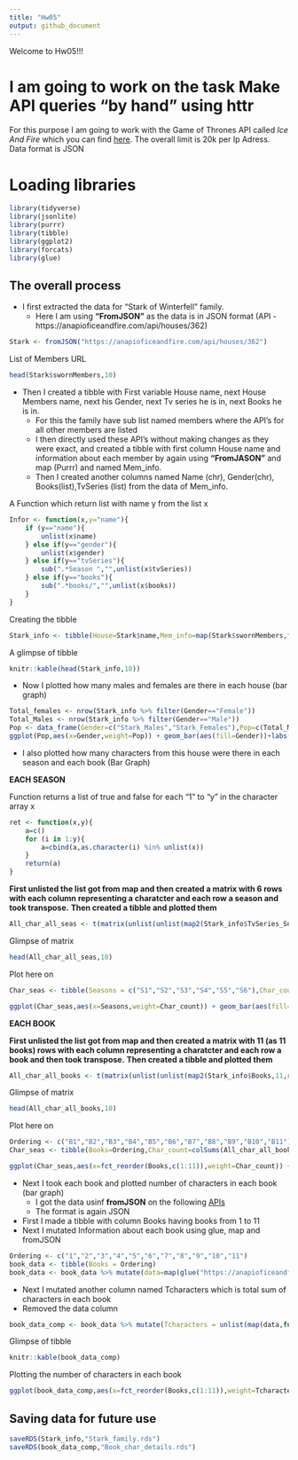 ```yaml
---
title: "Hw05"
output: github_document
---
```


Welcome to Hw05!!!

# I am going to work on the task **Make API queries “by hand” using httr**

For this purpose I am going to work with the Game of Thrones API called *Ice And Fire* which you can find [here](https://anapioficeandfire.com/).
The overall limit is 20k per Ip Adress.
Data format is JSON

# Loading libraries

```r
library(tidyverse)
library(jsonlite)
library(purrr)
library(tibble)
library(ggplot2)
library(forcats)
library(glue)
```



## The overall process

- I first extracted the data for "Stark of Winterfell" family.
    - Here I am using **"FromJSON"** as the data is in JSON format (API - https://anapioficeandfire.com/api/houses/362)


```r
Stark <- fromJSON("https://anapioficeandfire.com/api/houses/362")
```

List of Members URL

```r
head(Stark$swornMembers,10)
```


- Then I created a tibble with First variable House name, next House Members name, next his Gender, next Tv series he is in, next Books he is in.
    - For this the family have sub list named members where the API's for all other members are listed
    - I then directly used these API's without making changes as they were exact, and created a tibble with first column House name and information about each member by again using **"FromJASON"** and map (Purrr) and named Mem_info.
    - Then I created another columns named Name (chr), Gender(chr), Books(list),TvSeries (list) from the data of Mem_info.

A Function which return list with name y from the list x

```r
Infor <- function(x,y="name"){
	if (y=="name"){
		unlist(x$name)
	} else if(y=="gender"){
		unlist(x$gender)
	} else if(y=="tvSeries"){
		sub(".*Season ","",unlist(x$tvSeries))
	} else if(y=="books"){
		sub(".*books/","",unlist(x$books))
	}
}
```
    
Creating the tibble
    
```r
Stark_info <- tibble(House=Stark$name,Mem_info=map(Stark$swornMembers,fromJSON),Name=map2(Mem_info,"name",Infor),Gender=map2(Mem_info,"gender",Infor),Books=map2(Mem_info,"books",Infor),TvSeries_Seas=map2(Mem_info,"tvSeries",Infor)) %>% select(House,Name,Gender,TvSeries_Seas,Books) 
```
    
A glimpse of tibble

```r
knitr::kable(head(Stark_info,10))
```


- Now I plotted how many males and females are there in each house (bar graph)

```r
Total_females <- nrow(Stark_info %>% filter(Gender=="Female"))
Total_Males <- nrow(Stark_info %>% filter(Gender=="Male"))
Pop <- data_frame(Gender=c("Stark_Males","Stark_Females"),Pop=c(Total_Males,Total_females))
ggplot(Pop,aes(x=Gender,weight=Pop)) + geom_bar(aes(fill=Gender))+labs(title="Female stark vs Male Stark") + theme(plot.title = element_text(hjust=0.5))
```


- I also plotted how many characters from this house were there in each season and each book (Bar Graph)

**EACH SEASON**

Function returns a list of true and false for each "1" to "y" in the character array x 

```r
ret <- function(x,y){
	a=c()
	for (i in 1:y){
		a=cbind(a,as.character(i) %in% unlist(x))
	}
	return(a)
}
```
**First unlisted the list got from map and then created a matrix with 6 rows with each column representing a charatcter and each row a season and took transpose.**
**Then created a tibble and plotted them**

```r
All_char_all_seas <- t(matrix(unlist(unlist(map2(Stark_info$TvSeries_Seas,6,ret))),nrow = 6))
```

Glimpse of matrix

```r
head(All_char_all_seas,10)
```

Plot here on

```r
Char_seas <- tibble(Seasons = c("S1","S2","S3","S4","S5","S6"),Char_count=colSums(All_char_all_seas))

ggplot(Char_seas,aes(x=Seasons,weight=Char_count)) + geom_bar(aes(fill=Seasons))+labs(title="Stark characters per season") + theme(plot.title = element_text(hjust=0.5))
```

**EACH BOOK**

**First unlisted the list got from map and then created a matrix with 11 (as 11 books) rows with each column representing a charatcter and each row a book and then took transpose.**
**Then created a tibble and plotted them**

```r
All_char_all_books <- t(matrix(unlist(unlist(map2(Stark_info$Books,11,ret))),nrow = 11))
```

Glimpse of matrix

```r
head(All_char_all_books,10)
```

Plot here on

```r
Ordering <- c("B1","B2","B3","B4","B5","B6","B7","B8","B9","B10","B11")
Char_seas <- tibble(Books=Ordering,Char_count=colSums(All_char_all_books))

ggplot(Char_seas,aes(x=fct_reorder(Books,c(1:11)),weight=Char_count)) + geom_bar(aes(fill=Books))+labs(title="Stark characters per book") + theme(plot.title = element_text(hjust=0.5)) + scale_x_discrete("Books")
```

- Next I took each book and plotted number of characters in each book (bar graph)
     - I got the data usinf **fromJSON** on the following [APIs](https://anapioficeandfire.com/api/books/10)
     - The format is again JSON 

- First I made a tibble with column Books having books from 1 to 11
- Next I mutated Information about each book using glue, map and fromJSON 

```r
Ordering <- c("1","2","3","4","5","6","7","8","9","10","11")
book_data <- tibble(Books = Ordering)
book_data <- book_data %>% mutate(data=map(glue("https://anapioficeandfire.com/api/books/{Books}"),fromJSON))
```

- Next I mutated another column named Tcharacters which is total sum of characters in each book
- Removed the data column
    
```r
book_data_comp <- book_data %>% mutate(Tcharacters = unlist(map(data,function(x){length(x$characters)}))) %>% select(-data)
```
    
Glimpse of tibble

```r
knitr::kable(book_data_comp)
```

Plotting the number of characters in each book

```r
ggplot(book_data_comp,aes(x=fct_reorder(Books,c(1:11)),weight=Tcharacters)) + geom_bar(aes(fill=Books))+labs(title="Total characters per book") + theme(plot.title = element_text(hjust=0.5)) + scale_x_discrete("Books")
```

## Saving data for future use

```r
saveRDS(Stark_info,"Stark_family.rds")
saveRDS(book_data_comp,"Book_char_details.rds")
```


    
